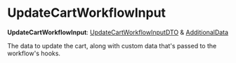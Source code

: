 
# UpdateCartWorkflowInput

 **UpdateCartWorkflowInput**: [UpdateCartWorkflowInputDTO](../../../types/interfaces/types.UpdateCartWorkflowInputDTO/page.mdx) & [AdditionalData](../../../types/HttpTypes/types/types.HttpTypes.AdditionalData/page.mdx)

The data to update the cart, along with custom data that's passed to the workflow's hooks.
